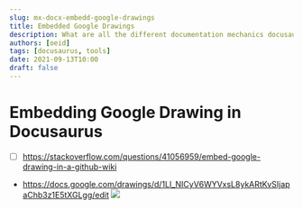 ```yaml
---
slug: mx-docx-embedd-google-drawings
title: Embedded Google Drawings
description: What are all the different documentation mechanics docusaurus exposes?
authors: [oeid]
tags: [docusaurus, tools]
date: 2021-09-13T10:00
draft: false
---
```


# Embedding Google Drawing in Docusaurus 
- [ ] https://stackoverflow.com/questions/41056959/embed-google-drawing-in-a-github-wiki
- https://docs.google.com/drawings/d/1Ll_NICyV6WYVxsL8ykARtKvSIjapaChb3z1E5tXGLgg/edit
![](https://docs.google.com/drawings/d/e/2PACX-1vQmnXTeltbDSwHXRAV-Le7SwPiuHHfyAqsVsNuZRY580ZXT5x74nt172CG0N3FT-4MPGvOf5wthK8uS/pub?w=5285&amp;h=1096)
